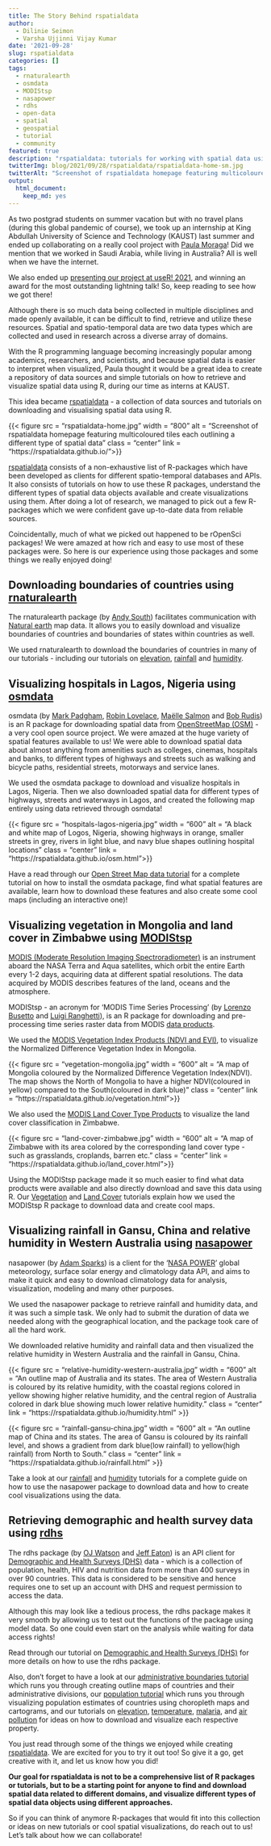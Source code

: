 ```yaml
---
title: The Story Behind rspatialdata
author:
  - Dilinie Seimon
  - Varsha Ujjinni Vijay Kumar
date: '2021-09-28'
slug: rspatialdata
categories: []
tags:
  - rnaturalearth
  - osmdata
  - MODIStsp
  - nasapower
  - rdhs
  - open-data
  - spatial
  - geospatial
  - tutorial
  - community
featured: true
description: "rspatialdata: tutorials for working with spatial data using R, featuring many rOpenSci packages!"
twitterImg: blog/2021/09/28/rspatialdata/rspatialdata-home-sm.jpg
twitterAlt: "Screenshot of rspatialdata homepage featuring multicoloured tiles each outlining a different type of spatial data"
output:
  html_document:
    keep_md: yes
---
```



As two postgrad students on summer vacation but with no travel plans (during this global pandemic of course), we took up an internship at King Abdullah University of Science and Technology (KAUST) last summer and ended up collaborating on a really cool project with [Paula Moraga](https://www.paulamoraga.com/)! Did we mention that we worked in Saudi Arabia, while living in Australia? All is well when we have the internet.

We also ended up [presenting our project at useR! 2021](https://www.youtube.com/watch?v=nLikORFBKgk), and winning an award for the most outstanding lightning talk! So, keep reading to see how we got there!

Although there is so much data being collected in multiple disciplines and made openly available, it can be difficult to find, retrieve and utilize these resources. Spatial and spatio-temporal data are two data types which are collected and used in research across a diverse array of domains.

With the R programming language becoming increasingly popular among academics, researchers, and scientists, and because spatial data is easier to interpret when visualized, Paula thought it would be a great idea to create a repository of data sources and simple tutorials on how to retrieve and visualize spatial data using R, during our time as interns at KAUST.

This idea became [rspatialdata](https://rspatialdata.github.io/) - a collection of data sources and tutorials on downloading and visualising spatial data using R.

{{< figure src = "rspatialdata-home.jpg" width = "800" alt = "Screenshot of rspatialdata homepage featuring multicoloured tiles each outlining a different type of spatial data" class = "center" link = "https://rspatialdata.github.io/">}}

[rspatialdata](https://rspatialdata.github.io/) consists of a non-exhaustive list of R-packages which have been developed as clients for different spatio-temporal databases and APIs. It also consists of tutorials on how to use these R packages, understand the different types of spatial data objects available and create visualizations using them. After doing a lot of research, we managed to pick out a few R-packages which we were confident gave up-to-date data from reliable sources.

Coincidentally, much of what we picked out happened to be rOpenSci packages! We were amazed at how rich and easy to use most of these packages were. So here is our experience using those packages and some things we really enjoyed doing!


## Downloading boundaries of countries using [rnaturalearth](https://docs.ropensci.org/rnaturalearth)

The rnaturalearth package (by [Andy South](https://github.com/andysouth)) facilitates communication with [Natural earth](http://www.naturalearthdata.com/) map data. It allows you to easily download and visualize boundaries of countries and boundaries of states within countries as well.

We used rnaturalearth to download the boundaries of countries in many of our tutorials - including our tutorials on [elevation](https://rspatialdata.github.io/elevation.html), [rainfall](https://rspatialdata.github.io/rainfall.html) and [humidity](https://rspatialdata.github.io/humidity.html).


## Visualizing hospitals in Lagos, Nigeria using [osmdata](https://docs.ropensci.org/osmdata/)

osmdata (by [Mark Padgham](/author/mark-padgham/), [Robin Lovelace](/author/robin-lovelace/), [Maëlle Salmon](/author/maëlle-salmon/) and [Bob Rudis](/author/bob-rudis/)) is an R package for downloading spatial data from [OpenStreetMap (OSM)](https://www.openstreetmap.org/) - a very cool open source project. We were amazed at the huge variety of spatial features available to us! We were able to download spatial data about almost anything from amenities such as colleges, cinemas, hospitals and banks, to different types of highways and streets such as walking and bicycle paths, residential streets, motorways and service lanes.

We used the osmdata package to download and visualize hospitals in Lagos, Nigeria. Then we also downloaded spatial data for different types of highways, streets and waterways in Lagos, and created the following map entirely using data retrieved through osmdata!


{{< figure src = "hospitals-lagos-nigeria.jpg" width = "600" alt = "A black and white map of Logos, Nigeria, showing highways in orange, smaller streets in grey, rivers in light blue, and navy blue shapes outlining hospital locations" class = "center" link = "https://rspatialdata.github.io/osm.html">}}

Have a read through our [Open Street Map data tutorial](https://rspatialdata.github.io/osm.html) for a complete tutorial on how to install the osmdata package, find what spatial features are available, learn how to download these features and also create some cool maps (including an interactive one)!


## Visualizing vegetation in Mongolia and land cover in Zimbabwe using [MODIStsp](https://docs.ropensci.org/MODIStsp/)

[MODIS (Moderate Resolution Imaging Spectroradiometer)](https://modis.gsfc.nasa.gov/) is an instrument aboard the NASA Terra and Aqua satellites, which orbit the entire Earth every 1-2 days, acquiring data at different spatial resolutions. The data acquired by MODIS describes features of the land, oceans and the atmosphere.

MODIStsp - an acronym for ‘MODIS Time Series Processing’ (by [Lorenzo Busetto](https://github.com/lbusett) and [Luigi Ranghetti](https://github.com/ranghetti)), is an R package for downloading and pre-processing time series raster data from MODIS [data products](https://modis.gsfc.nasa.gov/data/dataprod/).

We used the [MODIS Vegetation Index Products (NDVI and EVI)](https://modis.gsfc.nasa.gov/data/dataprod/mod13.php), to visualize the Normalized Difference Vegetation Index in Mongolia.

{{< figure src = "vegetation-mongolia.jpg" width = "600" alt = "A map of Mongolia coloured by the Normalized Difference Vegetation Index(NDVI). The map shows the North of Mongolia to have a higher NDVI(coloured in yellow) compared to the South(coloured in dark blue)"  class = "center" link = "https://rspatialdata.github.io/vegetation.html">}}

We also used the [MODIS Land Cover Type Products](https://modis.gsfc.nasa.gov/data/dataprod/mod12.php) to visualize the land cover classification in Zimbabwe.

{{< figure src = "land-cover-zimbabwe.jpg" width = "600" alt = "A map of Zimbabwe with its area colored by the corresponding land cover type - such as grasslands, croplands, barren etc." class = "center" link = "https://rspatialdata.github.io/land_cover.html">}}

Using the MODIStsp package made it so much easier to find what data products were available and also directly download and save this data using R. Our [Vegetation](https://rspatialdata.github.io/vegetation.html) and [Land Cover](https://rspatialdata.github.io/land_cover.html) tutorials explain how we used the MODIStsp R package to download data and create cool maps.


## Visualizing rainfall in Gansu, China and relative humidity in Western Australia using [nasapower](https://docs.ropensci.org/nasapower/)

nasapower (by [Adam Sparks](/author/adam-sparks/)) is a client for the '[NASA POWER](https://power.larc.nasa.gov/)' global meteorology, surface solar energy and climatology data API, and aims to make it quick and easy to download climatology data for analysis, visualization, modeling and many other purposes.

We used the nasapower package to retrieve rainfall and humidity data, and it was such a simple task. We only had to submit the duration of data we needed along with the geographical location, and the package took care of all the hard work.

We downloaded relative humidity and rainfall data and then visualized the relative humidity in Western Australia and the rainfall in Gansu, China.

{{< figure src = "relative-humidity-western-australia.jpg" width = "600" alt = "An outline map of Australia and its states. The area of Western Australia is coloured by its relative humidity, with the coastal regions colored in yellow showing higher relative humidity, and the central region of Australia colored in dark blue showing much lower relative humidity." class = "center" link = "https://rspatialdata.github.io/humidity.html" >}}

{{< figure src = "rainfall-gansu-china.jpg" width = "600" alt = "An outline map of China and its states. The area of Gansu is coloured by its rainfall level, and shows a gradient from dark blue(low rainfall) to yellow(high rainfall) from North to South." class = "center" link = "https://rspatialdata.github.io/rainfall.html" >}}

Take a look at our [rainfall](https://rspatialdata.github.io/rainfall.html) and [humidity](https://rspatialdata.github.io/humidity.html) tutorials for a complete guide on how to use the nasapower package to download data and how to create cool visualizations using the data.


## Retrieving demographic and health survey data using [rdhs](https://docs.ropensci.org/rdhs/)

The rdhs package (by [OJ Watson](/author/oj-watson/) and [Jeff Eaton](https://github.com/jeffeaton)) is an API client for [Demographic and Health Surveys (DHS)](https://www.dhsprogram.com/) data - which is a collection of population, health, HIV and nutrition data from more than 400 surveys in over 90 countries. This data is considered to be sensitive and hence requires one to set up an account with DHS and request permission to access the data.

Although this may look like a tedious process, the rdhs package makes it very smooth by allowing us to test out the functions of the package using model data. So one could even start on the analysis while waiting for data access rights!

Read through our tutorial on [Demographic and Health Surveys (DHS)](https://rspatialdata.github.io/dhs-data.html) for more details on how to use the rdhs package.

Also, don't forget to have a look at our [administrative boundaries tutorial](https://rspatialdata.github.io/admin_boundaries.html) which runs you through creating outline maps of countries and their administrative divisions, our [population tutorial](https://rspatialdata.github.io/population.html) which runs you through visualizing population estimates of countries using choropleth maps and cartograms, and our tutorials on  [elevation](https://rspatialdata.github.io/elevation.html), [temperature](https://rspatialdata.github.io/temperature.html), [malaria](https://rspatialdata.github.io/malaria.html), and [air pollution](https://rspatialdata.github.io/air_pollution.html) for ideas on how to download and visualize each respective property.

You just read through some of the things we enjoyed while creating [rspatialdata](https://rspatialdata.github.io/). We are excited for you to try it out too! So give it a go, get creative with it, and let us know how you did! 

**Our goal for rspatialdata is not to be a comprehensive list of R packages or tutorials, but to be a starting point for anyone to find and download spatial data related to different domains, and visualize different types of spatial data objects using different approaches.**

So if you can think of anymore R-packages that would fit into this collection or ideas on new tutorials or cool spatial visualizations, do reach out to us! Let's talk about how we can collaborate!


